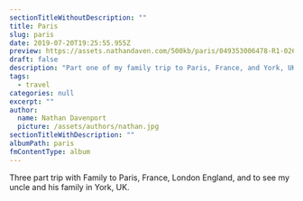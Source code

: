 ```yaml
---
sectionTitleWithoutDescription: ""
title: Paris
slug: paris
date: 2019-07-20T19:25:55.955Z
preview: https://assets.nathandaven.com/500kb/paris/049353006478-R1-026-11A.webp
draft: false
description: "Part one of my family trip to Paris, France, and York, UK in 2019."
tags:
  - travel
categories: null
excerpt: ""
author:
  name: Nathan Davenport
  picture: /assets/authors/nathan.jpg
sectionTitleWithDescription: ""
albumPath: paris
fmContentType: album
---
```


Three part trip with Family to Paris, France, London England, and to see my uncle and his family in York, UK.
